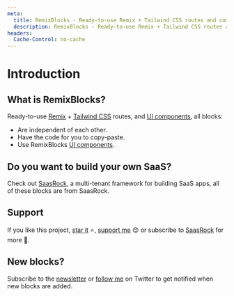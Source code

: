 ```yaml
---
meta:
  title: RemixBlocks - Ready-to-use Remix + Tailwind CSS routes and components.
  description: RemixBlocks - Ready-to-use Remix + Tailwind CSS routes and components.
headers:
  Cache-Control: no-cache
---
```


# Introduction

## What is RemixBlocks?

Ready-to-use [Remix](https://remix.run) + [Tailwind CSS](https://tailwindcss.com/) routes, and [UI components](/components), all blocks:

- Are independent of each other.
- Have the code for you to copy-paste.
- Use RemixBlocks [UI components](/components).

## Do you want to build your own SaaS?

Check out [SaasRock](http://saasrock.com/), a multi-tenant framework for building SaaS apps, all of these blocks are from SaasRock.

## Support

If you like this project, [star it](https://github.com/AlexandroMtzG/remix-blocks) ⭐, [support me](https://github.com/sponsors/AlexandroMtzG) 😊 or subscribe to [SaasRock](https://alexandromg.gumroad.com/l/SaasRock) for more 🚀.

## New blocks?

Subscribe to the [newsletter](https://saasrock.com/newsletter) or [follow me](https://twitter.com/AlexandroMtzG) on Twitter to get notified when new blocks are added.
